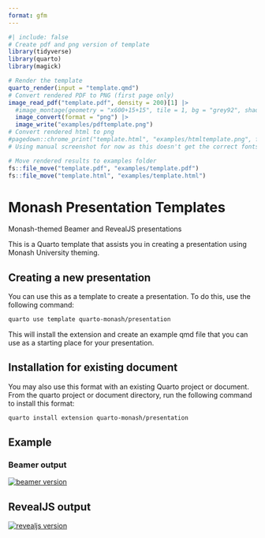 ```yaml
---
format: gfm
---
```


<!-- README.md is generated from README.qmd. Please edit that file -->

```r
#| include: false
# Create pdf and png version of template
library(tidyverse)
library(quarto)
library(magick)

# Render the template
quarto_render(input = "template.qmd")
# Convert rendered PDF to PNG (first page only)
image_read_pdf("template.pdf", density = 200)[1] |>
  #image_montage(geometry = "x600+15+15", tile = 1, bg = "grey92", shadow = TRUE) |>
  image_convert(format = "png") |>
  image_write("examples/pdftemplate.png")
# Convert rendered html to png
#pagedown::chrome_print("template.html", "examples/htmltemplate.png", format="png")
# Using manual screenshot for now as this doesn't get the correct fonts

# Move rendered results to examples folder
fs::file_move("template.pdf", "examples/template.pdf")
fs::file_move("template.html", "examples/template.html")
```

# Monash Presentation Templates

Monash-themed Beamer and RevealJS presentations

This is a Quarto template that assists you in creating a presentation using Monash University theming.

## Creating a new presentation

You can use this as a template to create a presentation.
To do this, use the following command:

```bash
quarto use template quarto-monash/presentation
```

This will install the extension and create an example qmd file that you can use as a starting place for your presentation.

## Installation for existing document

You may also use this format with an existing Quarto project or document.
From the quarto project or document directory, run the following command to install this format:

```bash
quarto install extension quarto-monash/presentation
```

## Example

### Beamer output
[![beamer version](examples/pdftemplate.png)](examples/template.pdf)

## RevealJS output
[![revealjs version](examples/htmltemplate.png)](examples/template.html)
